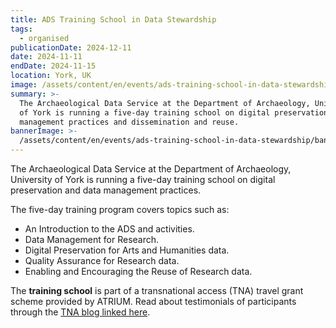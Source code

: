 ```yaml
---
title: ADS Training School in Data Stewardship
tags:
  - organised
publicationDate: 2024-12-11
date: 2024-11-11
endDate: 2024-11-15
location: York, UK
image: /assets/content/en/events/ads-training-school-in-data-stewardship/image.png
summary: >-
  The Archaeological Data Service at the Department of Archaeology, University
  of York is running a five-day training school on digital preservation, data
  management practices and dissemination and reuse.
bannerImage: >-
  /assets/content/en/events/ads-training-school-in-data-stewardship/bannerImage.png
---
```

The Archaeological Data Service at the Department of Archaeology, University of York is running a five-day training school on digital preservation and data management practices.

The five-day training program covers topics such as:

* An Introduction to the ADS and activities.
* Data Management for Research.
* Digital Preservation for Arts and Humanities data.
* Quality Assurance for Research data.
* Enabling and Encouraging the Reuse of Research data.

The **training school** is part of a transnational access (TNA) travel grant scheme provided by ATRIUM. Read about testimonials of participants through the [TNA blog linked here](https://atrium-research.eu/blog/atrium-training-at-ads-university-of-york/).



